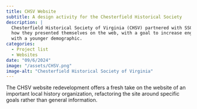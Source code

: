 ```yaml
---
title: CHSV Website
subtitle: A design activity for the Chesterfield Historical Society
description: |
  Chesterfield Historical Society of Virginia (CHSV) partnered with SSG to rethink
  how they presented themselves on the web, with a goal to increase engagement
  with a younger demographic.
categories:
  - Project list
  - Websites
date: "09/6/2024"
image: "/assets/CHSV.png"
image-alt: "Chesterfield Historical Society of Virginia"
---
```


The CHSV website redevelopment offers a fresh take on the website of an important local history organization, refactoring the site around specific goals rather than general information. 
